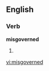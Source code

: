 ==English==

===Verb===
'''misgoverned'''

# {{present participle of|[[misgovern]]}}

[[vi:misgoverned]]